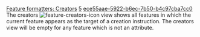 [[Property:title|Feature formatters: Creators]]
[[Property:weight|5]]
[[Property:uuid|ece55aae-5922-b6ec-7b50-b4c97cba7cc0]]
The creators [[Image:feature-creators-icon]] view shows all features in which the current feature appears as the target of a creation instruction. The creators view will be empty for any feature which is not an attribute. 




